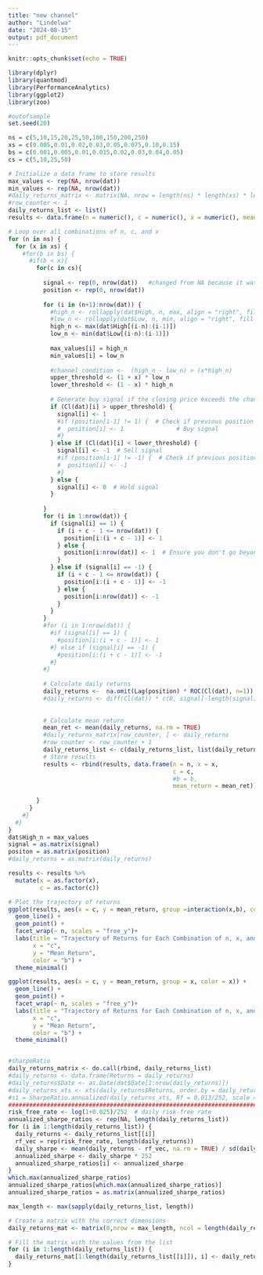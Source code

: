 ---
title: "new channel"
author: "Lindelwa"
date: "2024-08-15"
output: pdf_document
---

```{r setup, include=FALSE}
knitr::opts_chunk$set(echo = TRUE)
```


```{r, warning=FALSE}
library(dplyr)
library(quantmod)
library(PerformanceAnalytics)
library(ggplot2)
library(zoo)
```

```{r, warning=FALSE}
#outofsample
set.seed(20)

ns = c(5,10,15,20,25,50,100,150,200,250)
xs = c(0.005,0.01,0.02,0.03,0.05,0.075,0.10,0.15)
bs = c(0.001,0.005,0.01,0.015,0.02,0.03,0.04,0.05)
cs = c(5,10,25,50)

# Initialize a data frame to store results
max_values <- rep(NA, nrow(dat))
min_values <- rep(NA, nrow(dat))
#daily_returns_matrix <- matrix(NA, nrow = length(ns) * length(xs) * length(cs), ncol = nrow(dat)-1)
#row_counter <- 1
daily_returns_list <- list()
results <- data.frame(n = numeric(), c = numeric(), x = numeric(), mean_return = numeric())

# Loop over all combinations of n, c, and x
for (n in ns) {
  for (x in xs) {
    #for(b in bs) {
      #if(b < x){
        for(c in cs){
          
          signal <- rep(0, nrow(dat))   #changed from NA because it was chaii
          position <- rep(0, nrow(dat))
          
          for (i in (n+1):nrow(dat)) {
            #high_n <- rollapply(dat$High, n, max, align = "right", fill = NA)[i-1]
            #low_n <- rollapply(dat$Low, n, min, align = "right", fill = NA)[i-1]
            high_n <- max(dat$High[(i-n):(i-1)])  
            low_n <- min(dat$Low[(i-n):(i-1)])
            
            max_values[i] = high_n
            min_values[i] = low_n
            
            #channel_condition <-  (high_n - low_n) > (x*high_n)
            upper_threshold <- (1 + x) * low_n 
            lower_threshold <- (1 - x) * high_n 
            
            # Generate buy signal if the closing price exceeds the channel high
            if (Cl(dat)[i] > upper_threshold) {
              signal[i] <- 1
              #if (position[i-1] != 1) {  # Check if previous position is not already 1
              #  position[i] <- 1               # Buy signal
              #}
            } else if (Cl(dat)[i] < lower_threshold) {
              signal[i] <- -1  # Sell signal
              #if (position[i-1] != -1) {  # Check if previous position is not already -1
              #  position[i] <- -1
              #}
            } else {
              signal[i] <- 0  # Hold signal
            }
            
          }
          for (i in 1:nrow(dat)) {
            if (signal[i] == 1) {
              if (i + c - 1 <= nrow(dat)) {
                position[i:(i + c - 1)] <- 1
              } else {
                position[i:nrow(dat)] <- 1  # Ensure you don't go beyond the dataset length
              }
            } else if (signal[i] == -1) {
              if (i + c - 1 <= nrow(dat)) {
                position[i:(i + c - 1)] <- -1
              } else {
                position[i:nrow(dat)] <- -1
              }
            }
          }
          #for (i in 1:nrow(dat)) {
            #if (signal[i] == 1) {
              #position[i:(i + c - 1)] <- 1
            #} else if (signal[i] == -1) {
              #position[i:(i + c - 1)] <- -1
            #}
          #}
          
          # Calculate daily returns
          daily_returns <-  na.omit(Lag(position) * ROC(Cl(dat), n=1))
          #daily_returns <- diff(Cl(dat)) * c(0, signal[-length(signal)])
          
          
          # Calculate mean return
          mean_ret <- mean(daily_returns, na.rm = TRUE)
          #daily_returns_matrix[row_counter, ] <- daily_returns
          #row_counter <- row_counter + 1
          daily_returns_list <- c(daily_returns_list, list(daily_returns))
          # Store results
          results <- rbind(results, data.frame(n = n, x = x,
                                               c = c,
                                               #b = b,
                                               mean_return = mean_ret))
          
        }
      }
    #}
  #}
}
dat$High_n = max_values
signal = as.matrix(signal)
positon = as.matrix(position)
#daily_returns = as.matrix(daily_returns)

results <- results %>%
  mutate(x = as.factor(x),
         c = as.factor(c))

# Plot the trajectory of returns
ggplot(results, aes(x = c, y = mean_return, group =interaction(x,b), color = factor(b))) +
  geom_line() +
  geom_point() +
  facet_wrap(~ n, scales = "free_y")+
  labs(title = "Trajectory of Returns for Each Combination of n, x, and c",
       x = "c",
       y = "Mean Return",
       color = "b") +
  theme_minimal()

ggplot(results, aes(x = c, y = mean_return, group = x, color = x)) +
  geom_line() +
  geom_point() +
  facet_wrap(~ n, scales = "free_y")+
  labs(title = "Trajectory of Returns for Each Combination of n, x, and c",
       x = "c",
       y = "Mean Return",
       color = "b") +
  theme_minimal()


#sharpeRatio
daily_returns_matrix <- do.call(rbind, daily_returns_list)
#daily_returns <- data.frame(Returns = daily_returns)
#daily_returns$Date <- as.Date(dat$Date[1:nrow(daily_returns)])
#daily_returns_xts <- xts(daily_returns$Returns, order.by = daily_returns$Date)
#s1 = SharpeRatio.annualized(daily_returns_xts, Rf = 0.013/252, scale = 252)
#################################################################################################
risk_free_rate <- log(1+0.025)/252  # daily risk-free rate
annualized_sharpe_ratios <- rep(NA, length(daily_returns_list))
for (i in 1:length(daily_returns_list)) {
  daily_returns <- daily_returns_list[[i]]
  rf_vec = rep(risk_free_rate, length(daily_returns))
  daily_sharpe <- mean(daily_returns - rf_vec, na.rm = TRUE) / sd(daily_returns, na.rm = TRUE)
  annualized_sharpe <- daily_sharpe * 252
  annualized_sharpe_ratios[i] <- annualized_sharpe
}
which.max(annualized_sharpe_ratios)
annualized_sharpe_ratios[which.max(annualized_sharpe_ratios)]
annualized_sharpe_ratios = as.matrix(annualized_sharpe_ratios)

max_length <- max(sapply(daily_returns_list, length))

# Create a matrix with the correct dimensions
daily_returns_mat <- matrix(0,nrow = max_length, ncol = length(daily_returns_list))

# Fill the matrix with the values from the list
for (i in 1:length(daily_returns_list)) {
  daily_returns_mat[1:length(daily_returns_list[[i]]), i] <- daily_returns_list[[i]]
}
```